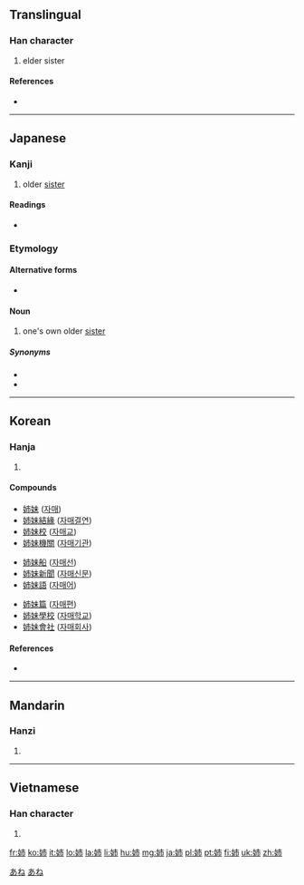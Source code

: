 {{also|姊|姐}}
==Translingual==

===Han character===
{{Han char|rn=38|rad=女|as=05|sn=8|four=|canj=女十月 (VJB), 女卜中月 (VYLB)|ids=⿰[[女]][[市]]}}

# elder sister

====References====
* {{Han ref|kx=0258.140|dkj=06165|dj=0523.210|hdz=21029.160|uh=59C9|ud=22985}}

----

==Japanese==

===Kanji===
{{ja-kanji|grade=2|rs=女05}}

# older [[sister]]

====Readings====
* {{ja-readings
|on=[[し]] (shi)
|kun=[[あね]] (ane)}}

===Etymology===
{{rfe|lang=ja}}

====Alternative forms====
* {{l|ja|姐}}

====Noun====
{{ja-noun|あね}}

# one's own older [[sister]]

=====Synonyms=====
* {{ja-r|お姉さん|おねえさん}}
* {{ja-r|お姉ちゃん|おねえちゃん}}

[[Category:1000 Japanese basic words|あね]]
[[Category:ja:Family|あね]]

----

==Korean==

===Hanja===
{{ko-hanja|hangeul=자|rv=ja|mr=cha|eumhun=손윗누이|ehrv=sonwitnui|ehmr=sonwitnui|ehy=}}

# {{defn|lang=ko|sort=女05}}

====Compounds====
{{top3}}
* [[姉妹]] ([[자매]])
* [[姉妹結緣]] ([[자매결연]])
* [[姉妹校]] ([[자매교]])
* [[姉妹機關]] ([[자매기관]])
{{mid3}}
* [[姉妹船]] ([[자매선]])
* [[姉妹新聞]] ([[자매신문]])
* [[姉妹語]] ([[자매어]])
{{mid3}}
* [[姉妹篇]] ([[자매편]])
* [[姉妹學校]] ([[자매학교]])
* [[姉妹會社]] ([[자매회사]])
{{bottom}}

====References====
* {{Hanja ref|nav=11063}}

----

==Mandarin==

===Hanzi===
{{cmn-hanzi|pin=[[zǐ]] ([[zi3]])|wg=tzu<sup>3</sup>}}

# {{defn|lang=cmn|sort=女05}}

----

==Vietnamese==

===Han character===
{{vi-hantu|[[chị]], [[tỷ]]|rs=女05}}

# {{defn|lang=vi|sort=女05}}

[[fr:姉]]
[[ko:姉]]
[[it:姉]]
[[lo:姉]]
[[la:姉]]
[[li:姉]]
[[hu:姉]]
[[mg:姉]]
[[ja:姉]]
[[pl:姉]]
[[pt:姉]]
[[fi:姉]]
[[uk:姉]]
[[zh:姉]]